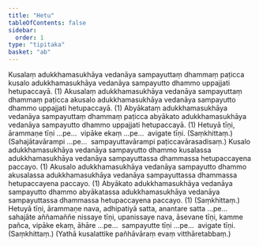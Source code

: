 ```yaml
---
title: "Hetu"
tableOfContents: false
sidebar:
  order: 1
type: "tipitaka"
basket: "ab"
---
```



<DynamicBreadcrumb />

<Division number="9">

<Paragraph number="21">
Kusalaṃ adukkhamasukhāya vedanāya sampayuttaṃ dhammaṃ paṭicca kusalo adukkhamasukhāya vedanāya sampayutto dhammo uppajjati hetupaccayā. (1)
</Paragraph>

<Paragraph number="22">
Akusalaṃ adukkhamasukhāya vedanāya sampayuttaṃ dhammaṃ paṭicca akusalo adukkhamasukhāya vedanāya sampayutto dhammo uppajjati hetupaccayā. (1)
</Paragraph>

<Paragraph number="23">
Abyākataṃ adukkhamasukhāya vedanāya sampayuttaṃ dhammaṃ paṭicca abyākato adukkhamasukhāya vedanāya sampayutto dhammo uppajjati hetupaccayā. (1)
</Paragraph>

</Division>
<Division number="10">

<Paragraph number="24">
Hetuyā tīṇi, ārammaṇe tīṇi …pe…  vipāke ekaṃ …pe…  avigate tīṇi. (Saṃkhittaṃ.)
</Paragraph>

<Paragraph number="25">
(Sahajātavārampi …pe…  sampayuttavārampi paṭiccavārasadisaṃ.)
</Paragraph>

</Division>
<Division number="11">

<Paragraph number="26">
Kusalo adukkhamasukhāya vedanāya sampayutto dhammo kusalassa adukkhamasukhāya vedanāya sampayuttassa dhammassa hetupaccayena paccayo. (1)
</Paragraph>

<Paragraph number="27">
Akusalo adukkhamasukhāya vedanāya sampayutto dhammo akusalassa adukkhamasukhāya vedanāya sampayuttassa dhammassa hetupaccayena paccayo. (1)
</Paragraph>

<Paragraph number="28">
Abyākato adukkhamasukhāya vedanāya sampayutto dhammo abyākatassa adukkhamasukhāya vedanāya sampayuttassa dhammassa hetupaccayena paccayo. (1) (Saṃkhittaṃ.)
</Paragraph>

</Division>
<Division number="12">

<Paragraph number="29">
Hetuyā tīṇi, ārammaṇe nava, adhipatiyā satta, anantare satta …pe…  sahajāte aññamaññe nissaye tīṇi, upanissaye nava, āsevane tīṇi, kamme pañca, vipāke ekaṃ, āhāre …pe…  sampayutte tīṇi …pe…  avigate tīṇi. (Saṃkhittaṃ.)
</Paragraph>

<Paragraph number="30">
(Yathā kusalattike pañhāvāraṃ evaṃ vitthāretabbaṃ.)
</Paragraph>
</Division>